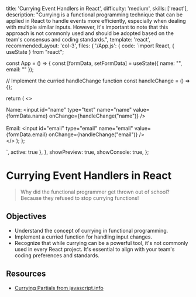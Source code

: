   title: 'Currying Event Handlers in React',
  difficulty: 'medium',
  skills: ['react'],
  description:
    "Currying is a functional programming technique that can be applied in React to handle events more efficiently, especially when dealing with multiple similar inputs. However, it's important to note that this approach is not commonly used and should be adopted based on the team's consensus and coding standards.",
  template: 'react',
  recommendedLayout: 'col-3',
  files: {
    '/App.js': {
      code: `import React, { useState } from "react";

const App = () => {
  const [formData, setFormData] = useState({ name: "", email: "" });

  // Implement the curried handleChange function
  const handleChange = () => {};

  return (
    <>
      <div>
        <label htmlFor="name">Name: </label>
        <input
          id="name"
          type="text"
          name="name"
          value={formData.name}
          onChange={handleChange("name")}
        />
      </div>
      <br />
      <div>
        <label htmlFor="email">Email: </label>
        <input
          id="email"
          type="email"
          name="email"
          value={formData.email}
          onChange={handleChange("email")}
        />
      </div>
    </>
  );
};

`,
      active: true
    },
  },
  showPreview: true,
  showConsole: true,
};

# Currying Event Handlers in React

> Why did the functional programmer get thrown out of school?
> Because they refused to stop currying functions!

## Objectives
- Understand the concept of currying in functional programming.
- Implement a curried function for handling input changes.
- Recognize that while currying can be a powerful tool, it's not commonly used in every React project. It's essential to align with your team's coding preferences and standards.

## Resources

- <a href="https://javascript.info/currying-partials" target="_blank">Currying Partials from javascript.info</a>

